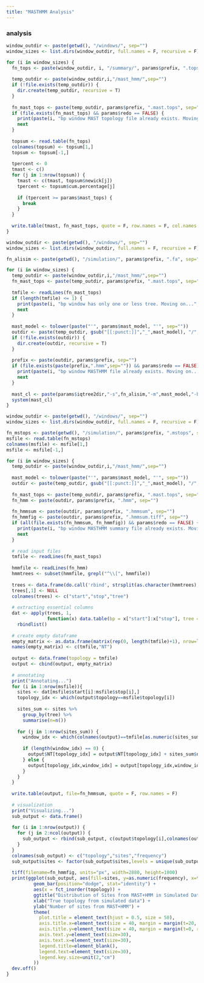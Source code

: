 ```yaml
---
title: "MASTHMM Analysis"
---
```


### analysis
```r
window_outdir <- paste(getwd(), "/windows/", sep="")
window_sizes <- list.dirs(window_outdir, full.names = F, recursive = F)

for (i in window_sizes) {
  fn_tops <- paste(window_outdir, i, "/summary/", params$prefix, ".topsum", sep="")
  
  temp_outdir <- paste(window_outdir,i,"/mast_hmm/",sep="")
  if (!file.exists(temp_outdir)) {
    dir.create(temp_outdir, recursive = T)
  }
  
  fn_mast_tops <- paste(temp_outdir, params$prefix, ".mast.tops", sep="")
  if (file.exists(fn_mast_tops) && params$redo == FALSE) {
    print(paste(i, "bp window MAST topology file already exists. Moving on...", sep=""))
    next
  }
  
  topsum <- read.table(fn_tops)
  colnames(topsum) <- topsum[1,]
  topsum <- topsum[-1,]
  
  tpercent <- 0
  tmast <- c()
  for (j in 1:nrow(topsum)) {
    tmast <- c(tmast, topsum$newick[j])
    tpercent <- topsum$cum.percentage[j]
    
    if (tpercent >= params$mast_tops) {
      break
    }
  }
  
  write.table(tmast, fn_mast_tops, quote = F, row.names = F, col.names = F)
}
```

```r
window_outdir <- paste(getwd(), "/windows/", sep="")
window_sizes <- list.dirs(window_outdir, full.names = F, recursive = F)

fn_alisim <- paste(getwd(), "/simulation/", params$prefix, ".fa", sep="")

for (i in window_sizes) {
  temp_outdir <- paste(window_outdir,i,"/mast_hmm/",sep="")
  fn_mast_tops <- paste(temp_outdir, params$prefix, ".mast.tops", sep="")
  
  tmfile <- readLines(fn_mast_tops)
  if (length(tmfile) <= 1) {
    print(paste(i, "bp window has only one or less tree. Moving on...", sep=""))
    next
  }
  
  mast_model <- tolower(paste("'", params$mast_model, "'", sep=""))
  outdir <- paste(temp_outdir, gsub("[[:punct:]]","_",mast_model), "/", sep="")
  if (!file.exists(outdir)) {
    dir.create(outdir, recursive = T)
  }
  
  prefix <- paste(outdir, params$prefix, sep="")
  if (file.exists(paste(prefix,".hmm",sep="")) && params$redo == FALSE) {
    print(paste(i, "bp window MASTHMM file already exists. Moving on...", sep=""))
    next
  }
  
  mast_cl <- paste(params$iqtree2dir,"-s",fn_alisim,"-m",mast_model,"-blmin 0.0001 -te",fn_mast_tops,"-pre",prefix,"-hmm -wslm -wspm -alninfo")
  system(mast_cl)
}
```

```r
window_outdir <- paste(getwd(), "/windows/", sep="")
window_sizes <- list.dirs(window_outdir, full.names = F, recursive = F)

fn_mstops <- paste(getwd(), "/simulation/", params$prefix, ".mstops", sep="")
msfile <- read.table(fn_mstops)
colnames(msfile) <- msfile[1,]
msfile <- msfile[-1,]

for (i in window_sizes) {
  temp_outdir <- paste(window_outdir,i,"/mast_hmm/",sep="")
  
  mast_model <- tolower(paste("'", params$mast_model, "'", sep=""))
  outdir <- paste(temp_outdir, gsub("[[:punct:]]","_",mast_model), "/", sep="")
 
  fn_mast_tops <- paste(temp_outdir, params$prefix, ".mast.tops", sep="")
  fn_hmm <- paste(outdir, params$prefix, ".hmm", sep="")
  
  fn_hmmsum <- paste(outdir, params$prefix, ".hmmsum", sep="")
  fn_hmmfig <- paste(outdir, params$prefix, ".hmmsum.tiff", sep="")
  if (all(file.exists(fn_hmmsum, fn_hmmfig)) && params$redo == FALSE) {
    print(paste(i, "bp window MASTHMM summary file already exists. Moving on...", sep=""))
    next
  }
  
  # read input files
  tmfile <- readLines(fn_mast_tops)
  
  hmmfile <- readLines(fn_hmm)
  hmmtrees <- subset(hmmfile, grepl("^\\[", hmmfile))
  
  trees <- data.frame(do.call('rbind', strsplit(as.character(hmmtrees),'\\[|,|\\]')))
  trees[,1] <- NULL
  colnames(trees) <- c("start","stop","tree")
  
  # extracting essential columns
  dat <- apply(trees, 1,
               function(x) data.table(bp = x["start"]:x["stop"], tree = x["tree"])) %>%
    rbindlist()
  
  # create empty dataframe
  empty_matrix <- as.data.frame(matrix(rep(0, length(tmfile)+1), nrow=length(tmfile), ncol=length(tmfile)+1))
  names(empty_matrix) <- c(tmfile,"NT")
  
  output <- data.frame(topology = tmfile)
  output <- cbind(output, empty_matrix)
  
  # annotating
  print("Annotating...")
  for (i in 1:nrow(msfile)){
    sites <- dat[msfile$start[i]:msfile$stop[i],]
    topology_idx <- which(output$topology==msfile$topology[i])
    
    sites_sum <- sites %>%
      group_by(tree) %>%
      summarise(n=n())
    
    for (j in 1:nrow(sites_sum)) {
      window_idx <- which(colnames(output)==tmfile[as.numeric(sites_sum$tree[j])])
      
      if (length(window_idx) == 0) {
        output$NT[topology_idx] = output$NT[topology_idx] + sites_sum$n[j]
      } else {
        output[topology_idx,window_idx] = output[topology_idx,window_idx] + sites_sum$n[j]
      }
    }
  }
  
  write.table(output, file=fn_hmmsum, quote = F, row.names = F)
  
  # visualization
  print("Visualizing...")
  sub_output <- data.frame()
  
  for (i in 1:nrow(output)) {
    for (j in 2:ncol(output)) {
      sub_output <- rbind(sub_output, c(output$topology[i],colnames(output[j]),output[i,j]))
    }
  }
  colnames(sub_output) <- c("topology","sites","frequency")
  sub_output$sites <- factor(sub_output$sites,levels = unique(sub_output$sites),ordered = T)
  
  tiff(filename=fn_hmmfig, units="px", width=2880, height=1800)
  print(ggplot(sub_output, aes(fill=sites, y=as.numeric(frequency), x=topology)) + 
          geom_bar(position="dodge", stat="identity") +
          aes(x = fct_inorder(topology)) +
          ggtitle("Distribution of Sites from MAST+HMM in Simulated Dataset") + 
          xlab("True topology from simulated data") +
          ylab("Number of sites from MAST+HMM") +
          theme(
            plot.title = element_text(hjust = 0.5, size = 50),
            axis.title.x=element_text(size = 40, margin = margin(t=20, r=0, b=0, l=0)),
            axis.title.y=element_text(size = 40, margin = margin(t=0, r=20, b=0, l=0)),
            axis.text.y=element_text(size=30),
            axis.text.x=element_text(size=30),
            legend.title=element_blank(),
            legend.text=element_text(size=30),
            legend.key.size=unit(2,"cm")
          ))
  dev.off()
}
```